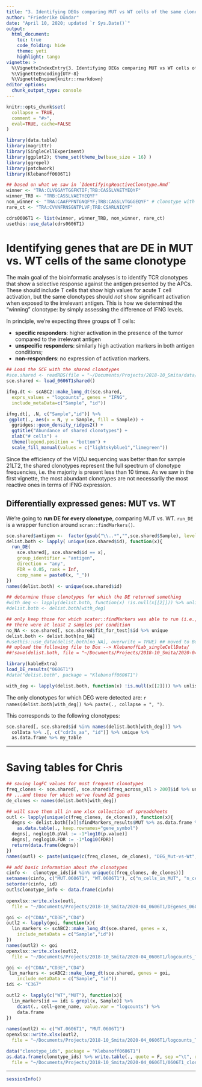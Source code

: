 ```yaml
---
title: "3. Identifying DEGs comparing MUT vs WT cells of the same clonotype (0606T1)"
author: "Friederike Dündar"
date: "April 10, 2020; updated `r Sys.Date()`"
output:
  html_document:
    toc: true
    code_folding: hide
    theme: yeti
    highlight: tango
vignette: >
  %\VignetteIndexEntry{3. Identifying DEGs comparing MUT vs WT cells of the same clonotype (0606T1)}
  %\VignetteEncoding{UTF-8}
  %\VignetteEngine{knitr::rmarkdown}
editor_options: 
  chunk_output_type: console
---
```


```r
knitr::opts_chunk$set(
  collapse = TRUE,
  comment = "#>",
  eval=TRUE, cache=FALSE
)
```
```r
library(data.table)
library(magrittr)
library(SingleCellExperiment)  
library(ggplot2); theme_set(theme_bw(base_size = 16) )
library(ggrepel)
library(patchwork)
library(Klebanoff0606T1)
```


```r
## based on what we saw in `IdentifyingReactiveClonotype.Rmd`
winner <- "TRA:CLVGGAYTGGFKTIF;TRB:CASSLVAETYEQYF"
winner_TRB <- "TRB:CASSLVAETYEQYF"
non_winner <- "TRA:CAAFPPNTGNQFYF;TRB:CASSLVTGGGEQYF" # clonotype with negative delta IFNg
rare_ct <- "TRA:CVVNFRNSGNTPLVF;TRB:CSARLNIQYF"
```

```r
cdrs0606T1 <- list(winner, winner_TRB, non_winner, rare_ct)
usethis::use_data(cdrs0606T1)
```


# Identifying genes that are DE in MUT vs. WT cells of the same clonotype 

The main goal of the bioinformatic analyses is to identify TCR clonotypes that show a selective response against the antigen presented by the APCs.
These should include T cells that show high values for acute T cell activation, but the same clonotypes should _not_ show significant activation when exposed to the irrelevant antigen. This is how we determined the "winning" clonotype: by simply assessing the difference of IFNG levels.

In principle, we're expecting three groups of T cells:

* __specific responders__: higher activation in the presence of the tumor compared to the irrelevant antigen
* __unspecific responders__: similarly high activation markers in both antigen conditions;
* __non-responders__: no expression of activation markers.


```r
## Load the SCE with the shared clonotypes
#sce.shared <- readRDS(file = "~/Documents/Projects/2018-10_Smita/data/sce_sharedClonotypes_Mar2020.RDS")
sce.shared <- load_0606T1shared()
```
```r
ifng.dt <- scABC2::make_long_dt(sce.shared,
  exprs_values = "logcounts", genes = "IFNG",
  include_metaData=c("Sample", "id"))
```

```r
ifng.dt[, .N, c("Sample","id")] %>%
 ggplot(., aes(x = N, y = Sample, fill = Sample)) +
  ggridges::geom_density_ridges2() +
  ggtitle("Abundance of shared clonotypes") + 
  xlab("# cells") +
  theme(legend.position = "bottom") +
  scale_fill_manual(values = c("lightskyblue1","limegreen"))
```

Since the efficiency of the V(D)J sequencing was better than for sample 21LT2, the shared clonotypes represent the full spectrum of clonotype frequencies, i.e. the majority is present less than 10 times.
As we saw in the first vignette, the most abundant clonotypes are not necessarily the most reactive ones in terms of IFNG expression.

## Differentially expressed genes: MUT vs. WT

We're going to **run DE for every clonotype**, comparing MUT vs. WT. 
`run_DE` is a wrapper function around `scran::findMarkers()`.

```r
sce.shared$antigen <-  factor(gsub("\\..*","",sce.shared$Sample), levels = c("WT", "MUT"), ordered = TRUE)
delist.both <- lapply( unique(sce.shared$id), function(x){
  run_DE(
    sce.shared[, sce.shared$id == x],
    group_identifier = "antigen",
    direction = "any",
    FDR = 0.05, rank = Inf,
    comp_name = paste0(x, "_"))
})
names(delist.both) <- unique(sce.shared$id)

## determine those clonotypes for which the DE returned something
#with_deg <- lapply(delist.both, function(x) !is.null(x[[2]])) %>% unlist
#delist.both <- delist.both[with_deg] 

## only keep those for which scater::findMarkers was able to run (i.e.,
## there were at least 2 samples per condition
no_NA <- sce.shared[, sce.shared$fit_for_test]$id %>% unique
delist.both <- delist.both[no_NA]
#usethis::use_data(delist.both[no_NA], overwrite = TRUE) ## moved to Box
## upload the following file to Box --> KlebanoffLab_singleCellData/
##!save(delist.both, file = "~/Documents/Projects/2018-10_Smita/2020-04_0606T1/delist.both_0606T1.rda")
```

```r
library(kableExtra)
load_DE_results("0606T1")
#data("delist.both", package = "Klebanoff0606T1")

with_deg <- lapply(delist.both, function(x) !is.null(x[[2]])) %>% unlist
```

The only clonotypes for which DEG were detected are: `r names(delist.both[with_deg]) %>% paste(., collapse = ", ")`.

This corresponds to the following clonotypes:

```r
sce.shared[, sce.shared$id %in% names(delist.both[with_deg])] %>% 
  colData %>% .[, c("cdr3s_aa", "id")] %>% unique %>% 
  as.data.frame %>% my_table
```

------------------

# Saving tables for Chris

```r
## saving logFC values for most frequent clonotypes
freq_clones <- sce.shared[, sce.shared$freq_across_all > 200]$id %>% unique
## ...and those for which we've found DE genes
de_clones <- names(delist.both[with_deg])

## will save them all in one xlsx collection of spreadsheets
outl <- lapply(unique(c(freq_clones, de_clones)), function(x){
  degns <- delist.both[[x]]$findMarkers_results$MUT %>% as.data.frame %>%
    as.data.table(., keep.rownames="gene_symbol")
  degns[, neglog10.pVal := -1*log10(p.value)]
  degns[, neglog10.FDR := -1*log10(FDR)]
  return(data.frame(degns))
})
names(outl) <- paste(unique(c(freq_clones, de_clones), "DEG_Mut-vs-Wt", sep = "_")

## add basic information about the clonotypes
cinfo <-  clonotype_ids[id %in% unique(c(freq_clones, de_clones))] 
setnames(cinfo, c("MUT.0606T1", "WT.0606T1"), c("n_cells_in_MUT", "n_cells_in_WT"))
setorder(cinfo, id)
outl$clonotype_info <- data.frame(cinfo)
  
openxlsx::write.xlsx(outl,
  file = "~/Documents/Projects/2018-10_Smita/2020-04_0606T1/DEgenes_0606T1.xlsx")
```

```r
goi <- c("CD8A","CD3E","CD4")
outl2 <- lapply(goi, function(x){
  lin_markers <- scABC2::make_long_dt(sce.shared, genes = x,
    include_metaData = c("Sample","id"))
})
names(outl2) <- goi
openxlsx::write.xlsx(outl2,
  file = "~/Documents/Projects/2018-10_Smita/2020-04_0606T1/logcounts_TcellMarkers_0606T1.xlsx")
```

```r
goi <- c("CD8A","CD3E","CD4")
 lin_markers <- scABC2::make_long_dt(sce.shared, genes = goi,
    include_metaData = c("Sample", "id"))
idi <- "C367"

outl2 <- lapply(c("WT","MUT"), function(x){
  lin_markers[id == idi & grepl(x, Sample)] %>%
    dcast(., cell~gene_name, value.var = "logcounts") %>%
    data.frame
})
    
names(outl2) <- c("WT.0606T1", "MUT.0606T1")
openxlsx::write.xlsx(outl2,
  file = "~/Documents/Projects/2018-10_Smita/2020-04_0606T1/logcounts_TcellMarkers_0606T1_C367.xlsx")
```


```r
data("clonotype_ids", package = "Klebanoff0606T1")
as.data.frame(clonotype_ids) %>% write.table(., quote = F, sep ="\t", row.names =F,
  file = "~/Documents/Projects/2018-10_Smita/2020-04_0606T1/0606T1_clonotypeIDs.txt")
```


-------------

```r
sessionInfo()
```

